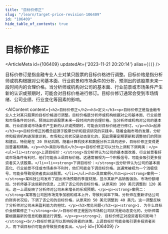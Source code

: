 ```yaml
---
title: "目标价修正"
slug: "/learn/target-price-revision-106409"
id: "106409"
hide_table_of_contents: true
---
```



# 目标价修正

<ArticleMeta id={106409} updatedAt={'2023-11-21 20:20:14'} alias={`[]`} />
<div className='border-solid border-b border-t-0 my-4 border-[var(--ifm-color-gray-300)]' />

目标价修订是指金融专业人士对某只股票的目标价格进行调整。目标价格是指分析师或机构根据对公司基本面、行业前景和市场条件的分析，预测出的该股票未来一段时间内的合理价格。当分析师或机构对公司的基本面、行业前景或市场条件产生新的认识或预期时，可能会对目标价格进行修订。目标价修订通常会受到市场情绪、公司业绩、行业变化等因素的影响。

<AIContent content={`<h2>目标价修正</h2><h3>定义</h3><p>目标价修正是指金融专业人士对某只股票的目标价格进行调整。目标价格是分析师或机构根据对公司基本面、行业前景和市场条件的分析，预测出的该股票未来一段时间内的合理价格。当分析师或机构对公司的基本面、行业前景或市场条件产生新的认识或预期时，可能会对目标价格进行修订。</p><h3>起源</h3><p>目标价修正的概念起源于股票分析和投资研究的实践中。随着金融市场的发展，分析师和投资机构逐渐意识到，市场和公司状况是动态变化的，因此需要定期更新和调整他们的预测和建议。特别是在 20 世纪后期，随着计算机技术和数据分析工具的进步，目标价修正变得更加普遍和精确。</p><h3>类别与特点</h3><p>目标价修正可以分为上调和下调两类：</p><ul><li><strong>上调目标价：</strong>当分析师认为公司的基本面改善、行业前景看好或市场条件有利时，他们可能会上调目标价格。这通常被视为一个积极信号，可能会吸引更多投资者买入该股票。</li><li><strong>下调目标价：</strong>当分析师认为公司的基本面恶化、行业前景不佳或市场条件不利时，他们可能会下调目标价格。这通常被视为一个消极信号，可能会导致投资者卖出该股票。</li></ul><h3>具体案例</h3><p><strong>案例一：</strong>某科技公司发布了超出市场预期的季度财报，显示其新产品销售强劲，市场份额增加。分析师基于这些新的信息，上调了该公司的目标价格，从原来的 100 美元调整到 120 美元。这一上调反映了分析师对公司未来增长的乐观预期。</p><p><strong>案例二：</strong>某零售公司因市场竞争加剧和成本上升，导致利润率下降。分析师在重新评估公司的财务状况后，下调了该公司的目标价格，从原来的 50 美元调整到 40 美元。这一调整反映了分析师对公司未来盈利能力的担忧。</p><h3>常见问题</h3><p><strong>1. 为什么目标价会频繁修正？</strong><br/>目标价修正是因为市场和公司状况是动态变化的，分析师需要根据最新的信息和数据进行调整。</p><p><strong>2. 目标价修正对投资者有何影响？</strong><br/>目标价修正可以影响投资者的决策。上调目标价可能会吸引更多投资者买入，而下调目标价可能会导致投资者卖出。</p>`} id={106409} />

